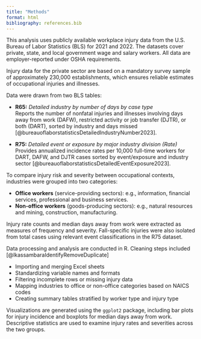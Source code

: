 ```yaml
---
title: "Methods"
format: html
bibliography: references.bib
---
```


This analysis uses publicly available workplace injury data from the U.S. Bureau of Labor Statistics (BLS) for 2021 and 2022. The datasets cover private, state, and local government wage and salary workers. All data are employer-reported under OSHA requirements.

Injury data for the private sector are based on a mandatory survey sample of approximately 230,000 establishments, which ensures reliable estimates of occupational injuries and illnesses.

Data were drawn from two BLS tables:

-   **R65:** *Detailed industry by number of days by case type*\
    Reports the number of nonfatal injuries and illnesses involving days away from work (DAFW), restricted activity or job transfer (DJTR), or both (DART), sorted by industry and days missed [@bureauoflaborstatisticsDetailedIndustryNumber2023].

-   **R75:** *Detailed event or exposure by major industry division (Rate)*\
    Provides annualized incidence rates per 10,000 full-time workers for DART, DAFW, and DJTR cases sorted by event/exposure and industry sector [@bureauoflaborstatisticsDetailedEventExposure2023].

To compare injury risk and severity between occupational contexts, industries were grouped into two categories:

-   **Office workers** (service-providing sectors): e.g., information, financial services, professional and business services.
-   **Non-office workers** (goods-producing sectors): e.g., natural resources and mining, construction, manufacturing.

Injury rate counts and median days away from work were extracted as measures of frequency and severity. Fall-specific injuries were also isolated from total cases using relevant event classifications in the R75 dataset.

Data processing and analysis are conducted in R. Cleaning steps included [@lkassambaraIdentifyRemoveDuplicate]

-   Importing and merging Excel sheets
-   Standardizing variable names and formats
-   Filtering incomplete rows or missing injury data
-   Mapping industries to office or non-office categories based on NAICS codes
-   Creating summary tables stratified by worker type and injury type

Visualizations are generated using the `ggplot2` package, including bar plots for injury incidence and boxplots for median days away from work. Descriptive statistics are used to examine injury rates and severities across the two groups.
